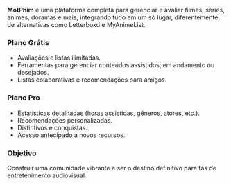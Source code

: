 **MotPhim** é uma plataforma completa para gerenciar e avaliar filmes, séries, animes, doramas e mais, integrando tudo em um só lugar, diferentemente de alternativas como Letterboxd e MyAnimeList.

### **Plano Grátis**
- Avaliações e listas ilimitadas.  
- Ferramentas para gerenciar conteúdos assistidos, em andamento ou desejados.  
- Listas colaborativas e recomendações para amigos.  

### **Plano Pro**
- Estatísticas detalhadas (horas assistidas, gêneros, atores, etc.).  
- Recomendações personalizadas.  
- Distintivos e conquistas.  
- Acesso antecipado a novos recursos.  

### **Objetivo**
Construir uma comunidade vibrante e ser o destino definitivo para fãs de entretenimento audiovisual.